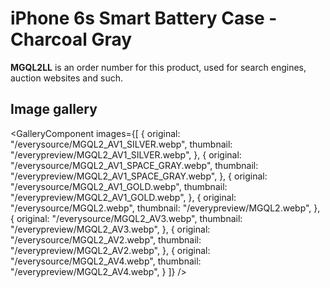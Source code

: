 
# iPhone 6s Smart Battery Case - Charcoal Gray

<Callout type='info' emoji='👉🏻'>**MGQL2LL** is an order number for this product, used for search engines, auction websites and such.</Callout>

## Image gallery

<GalleryComponent
    images={[
      {
        original: "/everysource/MGQL2_AV1_SILVER.webp",
        thumbnail: "/everypreview/MGQL2_AV1_SILVER.webp",
      },
      {
        original: "/everysource/MGQL2_AV1_SPACE_GRAY.webp",
        thumbnail: "/everypreview/MGQL2_AV1_SPACE_GRAY.webp",
      },
      {
        original: "/everysource/MGQL2_AV1_GOLD.webp",
        thumbnail: "/everypreview/MGQL2_AV1_GOLD.webp",
      },
      {
        original: "/everysource/MGQL2.webp",
        thumbnail: "/everypreview/MGQL2.webp",
      },
      {
        original: "/everysource/MGQL2_AV3.webp",
        thumbnail: "/everypreview/MGQL2_AV3.webp",
      },
      {
        original: "/everysource/MGQL2_AV2.webp",
        thumbnail: "/everypreview/MGQL2_AV2.webp",
      },
      {
        original: "/everysource/MGQL2_AV4.webp",
        thumbnail: "/everypreview/MGQL2_AV4.webp",
      }
    ]}
  />
